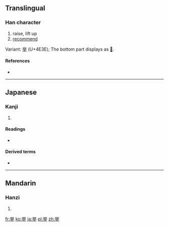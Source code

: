 {{also|拳|舉}}
==Translingual==

===Han character===
{{Han char|rn=64|rad=手|as=06|sn=10|four=|canj=火金手 (FCQ), X火金手 (XFCQ)}}

# raise, lift up
# [[recommend]]

Variant: [[举]] (U+4E3E); The bottom part displays as [[𠀆]].

====References====
* {{Han ref|kx=0431.171|dkj=12081|dj=0780.230|hdz=31864.081|uh=6319|ud=25369}}

----

==Japanese==

===Kanji===
{{ja-kanji|grade=4|rs=手06}}

# {{defn|lang=ja|sort=手06}}

====Readings====
* {{ja-readings|on=[[きょ]] (kyo)|kun=[[あげる]] (ageru), [[あがる]] (agaru), [[こぞる]] (kozoru)}}

====Derived terms====
* {{term|挙げる||to raise, to give (an example)|tr=[[あげる]], [[ageru]]|lang=ja|sc=Jpan}}

----

==Mandarin==

===Hanzi===
{{cmn-hanzi|tra=[[擧]] (or [[舉]] or [[𦦙]])|pin=[[jǔ]] ([[ju3]])|wg=chü<sup>3</sup>}}

# {{defn|lang=cmn|sort=手06}}

[[fr:挙]]
[[ko:挙]]
[[ja:挙]]
[[pl:挙]]
[[zh:挙]]